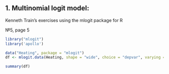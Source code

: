 ## 1. Multinomial logit model:

Kenneth Train’s exercises using the mlogit package for R

№5, page 5

```r
library("mlogit")
library('apollo')
```
```r
data("Heating", package = "mlogit")
df <- mlogit.data(Heating, shape = "wide", choice = "depvar", varying = c(3:12))
```
```r
summary(df)
```

